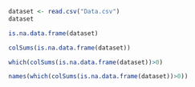 ```r
dataset <- read.csv("Data.csv")
dataset
```

```r
is.na.data.frame(dataset)
```
```r
colSums(is.na.data.frame(dataset))
```
```r
which(colSums(is.na.data.frame(dataset))>0)
```

```r
names(which(colSums(is.na.data.frame(dataset))>0))
```

```r



```

